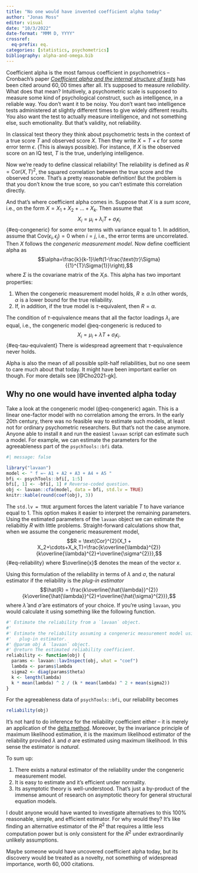 ```yaml
---
title: "No one would have invented coefficient alpha today"
author: "Jonas Moss"
editor: visual
date: "10/3/2022"
date-format: "MMM D, YYYY"
crossref:
  eq-prefix: eq.
categories: [statistics, psychometrics]
bibliography: alpha-and-omega.bib
---
```


Coefficient alpha is the most famous coefficient in psychometrics -- Cronbach's paper [*Coefficient alpha and the internal structure of tests*](https://scholar.google.no/scholar?hl=en&as_sdt=0%2C5&q=Coefficient+alpha+and+the+internal+structure+of+tests&btnG=) has been cited around $60,00$ times after all. It's supposed to measure *reliability*. What does that mean? Intuitively, a psychometric scale is supposed to measure some kind of psychological construct, such as intelligence, in a reliable way. You don't want it to be noisy. You don't want two intelligence tests administered at slightly different times to give widely different results. You also want the test to actually measure intelligence, and not something else, such emotionality. But that's validity, not reliability.

In classical test theory they think about psychometric tests in the context of a true score $T$ and observed score $X$. Then they write $X = T +\epsilon$ for some error term $\epsilon$. (This is always possible). For instance, if $X$ is the observed score on an IQ test, $T$ is the true, underlying intelligence.

Now we're ready to define classical reliability! The reliability is defined as $R=\text{Cor}(X, T)^2$, the squared correlation between the true score and the observed score. That's a pretty reasonable definition! But the problem is that you don't know the true score, so you can't estimate this correlation directly.

And that's where coefficient alpha comes in. Suppose that $X$ is a *sum score*, i.e., on the form $X = X_1 + X_2 + \ldots + X_k$. Then assume that $$X_i = \mu_i + \lambda_i T + \sigma_i \epsilon_i$$ {#eq-congeneric} for some error terms with variance equal to $1$. In addition, assume that $\text{Cov}(\epsilon_i, \epsilon_j) = 0$ when $i = j$, i.e., the error terms are uncorrelated. Then $X$ follows the *congeneric measurement model*. Now define coefficient alpha as $$\alpha=\frac{k}{k-1}\left(1-\frac{\text{tr}\Sigma}{{1}^{T}\Sigma{1}}\right),$$ where $\Sigma$ is the covariane matrix of the $X_i$s. This alpha has two important properties:

1.  When the congeneric measurement model holds, $R\geq \alpha$.In other words, $\alpha$ is a lower bound for the true reliability.
2.  If, in addition, if the true model is $\tau$-equivalent, then $R = \alpha$.

The condition of $\tau$-equivalence means that all the factor loadings $\lambda_i$ are equal, i.e., the congeneric model @eq-congeneric is reduced to $$X_i = \mu_i + \lambda T + \sigma_i \epsilon_i.$$ {#eq-tau-equivalent} There is widespread agreement that $\tau$-equivalence never holds.

Alpha is also the mean of all possible split-half reliabilities, but no one seem to care much about that today. It might have been important earlier on though. For more details see [@Cho2021-gk].

## Why no one would have invented alpha today

Take a look at the congeneric model (@eq-congeneric) again. This is a linear one-factor model with no correlation among the errors. In the early 20th century, there was no feasible way to estimate such models, at least not for ordinary psychometric researchers. But that's not the case anymore. Anyone able to install `R` and run the easiest `lavaan` script can estimate such a model. For example, we can estimate the parameters for the agreeableness part of the `psychTools::bfi` data.

```r
#| message: false

library("lavaan")
model <- " f =~ A1 + A2 + A3 + A4 + A5 "
bfi <- psychTools::bfi[, 1:5]
bfi[, 1] <- -bfi[, 1] # Reverse-coded question.
obj <- lavaan::cfa(model, data = bfi, std.lv = TRUE)
knitr::kable(round(coef(obj), 3))
```

The `std.lv = TRUE` argument forces the latent variable $T$ to have variance equal to $1$. This option makes it easier to interpret the remaining parameters. Using the estimated parameters of the `lavaan` object we can estimate the reliabiltiy $R$ with little problems. Straight-forward calculations show that, when we assume the congeneric measurement model, $$R = \text{Cor}^{2}(X_1 + X_2+\cdots+X_k,T)=\frac{k\overline{\lambda}^{2}}{k\overline{\lambda}^{2}+\overline{\sigma^{2}}},$$ {#eq-reliability} where $\overline{x}$ denotes the mean of the vector $x$.

Using this formulation of the reliability in terms of $\lambda$ and $\sigma$, the natural estimator if the reliability is the *plug-in estimator* $$\hat{R} = \frac{k\overline{\hat{\lambda}}^{2}}{k\overline{\hat{\lambda}}^{2}+\overline{\hat{\sigma}^{2}}},$$ where $\hat{\lambda}$ and $\hat{\sigma}$ are estimators of your choice. If you're using `lavaan`, you would calculate it using something like the following function.

```r
#' Estimate the reliability from a `lavaan` object.
#' 
#' Estimate the reliability assuming a congeneric measurement model using the
#'   plug-in estimator.
#' @param obj A `lavaan` object.
#' @return The estimated reliability coefficient.
reliability <- function(obj) {
  params <- lavaan::lavInspect(obj, what = "coef")
  lambda <- params$lambda
  sigma2 <- diag(params$theta)
  k <- length(lambda)
  k * mean(lambda) ^ 2 / (k * mean(lambda) ^ 2 + mean(sigma2))
}
```

For the agreeableness data of `psychTools::bfi`, our reliability becomes

```r
reliability(obj)
```

It's not hard to do inference for the reliability coefficient either -- it is merely an application of the [delta method](https://en.wikipedia.org/wiki/Delta_method). Moreover, by the invariance principle of maximum likelihood estimation, it is the maximum likelihood estimator of the reliability provided $\lambda$ and $\sigma$ are estimated using maximum likelihood. In this sense the estimator is *natural*.

To sum up:

1.  There exists a natural estimator of the reliability under the congeneric measurement model.
2.  It is easy to estimate and it's efficient under normality.
3.  Its asymptotic theory is well-understood. That's just a by-product of the immense amount of research on asymptotic theory for general structural equation models.

I doubt anyone would have wanted to investigate alternatives to this 100% reasonable, simple, and efficient estimator. For why would they? It's like finding an alternative estimator of the $R^2$ that requires a little less computation power but is only consistent for the $R^2$ under extraordinarily unlikely assumptions.

Maybe someone would have uncovered coefficient alpha today, but its discovery would be treated as a novelty, not something of widespread importance, worth $60,000$ citations.
